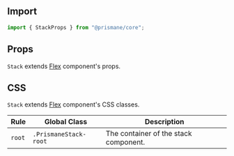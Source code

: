 ## Import

```js
import { StackProps } from "@prismane/core";
```

## Props

`Stack` extends [Flex](/docs/components-api/layout/flex-api) component's props.

## CSS

`Stack` extends [Flex](/docs/components-api/layout/flex-api) component's CSS classes.

| Rule   | Global Class          | Description                           |
| ------ | --------------------- | ------------------------------------- |
| `root` | `.PrismaneStack-root` | The container of the stack component. |
